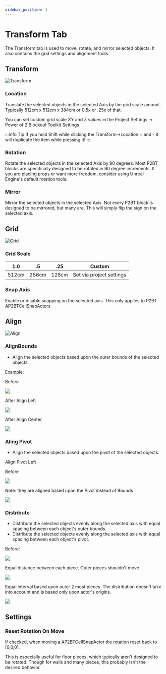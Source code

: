 ---
sidebar_position: 1
---

# Transform Tab

The Transform tab is used to move, rotate, and mirror selected objects. It also contains the grid settings and alignment tools.


## Transform

![Transform](./img/transform.png)

### Location

Translate the selected objects in the selected Axis by the grid scale amount. Typically 512cm x 512cm x 384cm or 0.5x or .25x of that.

You can set custom grid scale XY and Z values in the <HL>Project Settings -> Power of 2 Blockout Toolkit Settings</HL>

:::info Tip
If you hold Shift while clicking the Transform->Location + and - it will duplicate the item while pressing it!
:::

### Rotation

Rotate the selected objects in the selected Axis by 90 degrees. Most <HL>P2BT</HL> blocks are specifically designed to be rotated in 90 degree increments. If you are placing props or want more freedom, consider using Unreal Engine's default rotation tools.

### Mirror

Mirror the selected objects in the selected Axis. Not every P2BT block is designed to be mirrored, but many are. This will simply flip the sign on the selected axis.


## Grid

![Grid](./img/grid.png)

### Grid Scale

1.0|.5|.25|Custom
-|-|-|-
512cm|256cm|128cm|Set via project settings

### Snap Axis

Enable or disable snapping on the selected axis.
This only applies to P2BT <HL>AP2BTCellSnapActors</HL>


## Align

![Align](./img/align.png)

### AlignBounds

* Align the selected objects based upon the outer bounds of the selected objects.

Example:

Before

![](./img/image-2023-11-20-00-31-47.png)

After Align Left

![](./img/image-2023-11-20-00-32-10.png)

After Align Center 

![](./img/image-2023-11-20-00-33-18.png)



### Aling Pivot

* Align the selected objects based upon the pivot of the selected objects.

Align Pivot Left

Before

![](./img/image-2023-11-20-00-34-45.png)


Note: they are aligned based upon the Pivot instead of Bounds

![](./img/image-2023-11-20-00-35-12.png)




### Distribute

* Distribute the selected objects evenly along the selected axis with equal spacing between each object's outer bounds.
* Distribute the selected objects evenly along the selected axis with equal spacing between each object's pivot.


Before:

![](./img/image-2023-11-20-00-36-33.png)


Equal distance between each piece.
Outer pieces shouldn't move.

![](./img/image-2023-11-20-00-37-16.png)


Equal interval based upon outer 2 most pieces. 
The distribution doesn't take into account and is based only upon actor's origins.

![](./img/image-2023-11-20-00-50-03.png)




## Settings

### Reset Rotation On Move

If checked, when moving a <HL>AP2BTCellSnapActor</HL> the rotation reset back to [0,0,0].

This is especially useful for floor pieces, which typically aren't designed to be rotated.
Though for walls and many pieces, this probably isn't the desired behavior.




